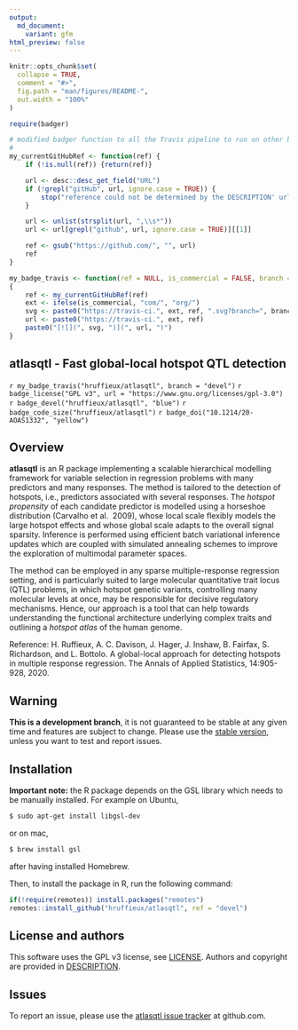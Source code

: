 ```yaml
---
output:
  md_document:
    variant: gfm
html_preview: false
---
```


<!-- README.md is generated from README.Rmd. Please edit that file -->
<!-- First time: run usethis::use_readme_rmd() to create a pre-commit hook that 
prevents from committing if the README.Rmd has changed, but has not been 
re-knitted to generate an updated README.md -->

```r
knitr::opts_chunk$set(
  collapse = TRUE,
  comment = "#>",
  fig.path = "man/figures/README-",
  out.width = "100%"
)
```


```r
require(badger)

# modified badger function to all the Travis pipeline to run on other branches than the master
#
my_currentGitHubRef <- function(ref) {
	if (!is.null(ref)) {return(ref)}

	url <- desc::desc_get_field("URL")
	if (!grepl("gitHub", url, ignore.case = TRUE)) {
		stop("reference could not be determined by the DESCRIPTION' url")
	}

	url <- unlist(strsplit(url, ",\\s*"))
	url <- url[grepl("github", url, ignore.case = TRUE)][[1]]

	ref <- gsub("https://github.com/", "", url)
	ref
}

my_badge_travis <- function(ref = NULL, is_commercial = FALSE, branch = "master") 
{
    ref <- my_currentGitHubRef(ref)
    ext <- ifelse(is_commercial, "com/", "org/")
    svg <- paste0("https://travis-ci.", ext, ref, ".svg?branch=", branch)
    url <- paste0("https://travis-ci.", ext, ref)
    paste0("[![](", svg, ")](", url, ")")
}
```


## atlasqtl - Fast global-local hotspot QTL detection

<!-- Run for the R CMD checks, run usethis::use_github_actions() to set up the pipeline, possibly modify the .yaml file and then: -->
<!-- `r badge_github_actions("hruffieux/atlasqtl")` # TODO. not enabled yet, needs pre-install of GSL lib for windows -->
`r my_badge_travis("hruffieux/atlasqtl", branch = "devel")`
`r badge_license("GPL v3", url = "https://www.gnu.org/licenses/gpl-3.0")`
`r badge_devel("hruffieux/atlasqtl", "blue")`
`r badge_code_size("hruffieux/atlasqtl")`
`r badge_doi("10.1214/20-AOAS1332", "yellow")`

## Overview

**atlasqtl** is an R package implementing a scalable hierarchical modelling 
framework for variable selection in regression problems with many predictors and 
many responses. The method is tailored to the detection of hotspots, i.e., 
predictors associated with several responses. The *hotspot propensity* of each 
candidate predictor is modelled using a horseshoe distribution (Carvalho et al. 
2009), whose local scale flexibly models the large hotspot effects and whose 
global scale adapts to the overall signal sparsity. Inference is performed using 
efficient batch variational inference updates which are coupled with simulated 
annealing schemes to improve the exploration of multimodal parameter spaces. 

The method can be employed in any sparse multiple-response regression setting, 
and is particularly suited to large molecular quantitative trait locus (QTL) 
problems, in which hotspot genetic variants, controlling many molecular levels 
at once, may be responsible for decisive regulatory mechanisms. Hence, our 
approach is a tool that can help towards understanding the functional 
architecture underlying complex traits and outlining a *hotspot atlas* of the 
human genome. 

Reference: H. Ruffieux, A. C. Davison, J. Hager, J. Inshaw, B. Fairfax, 
S. Richardson, and L. Bottolo. A global-local approach for detecting hotspots in 
multiple response regression. The Annals of Applied Statistics, 14:905-928, 2020.

## Warning

**This is a development branch**, it is not guaranteed to be stable at any given 
time and features are subject to change. Please use the [stable version](https://github.com/hruffieux/atlasqtl), unless you want to test and 
report issues.

## Installation

**Important note:** the R package depends on the GSL library which needs to be manually 
installed. For example on Ubuntu,

``` bash
$ sudo apt-get install libgsl-dev
```

or on mac, 

``` bash
$ brew install gsl
```

after having installed Homebrew.


Then, to install the package in R, run the following command:

``` r
if(!require(remotes)) install.packages("remotes")
remotes::install_github("hruffieux/atlasqtl", ref = "devel")
```

## License and authors

This software uses the GPL v3 license, see [LICENSE](LICENSE).
Authors and copyright are provided in [DESCRIPTION](DESCRIPTION).

## Issues

To report an issue, please use the [atlasqtl issue tracker](https://github.com/hruffieux/atlasqtl/issues) at github.com.
